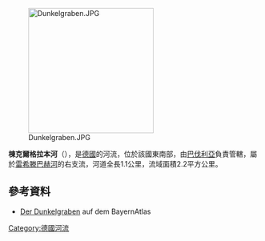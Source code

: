 {{Multiple issues|
{{No footnotes|time=2020-08-23T10:15:15+00:00}}
{{Onesource|time=2020-08-23T10:15:15+00:00}}
}}
{{Coord|49.970462|N|9.533169|E|display=title}}
[[Image:Dunkelgraben.JPG|250px]]

'''棟克爾格拉本河'''（{{lang-de|Dunkelgraben}}），是[[德國|德國]]的河流，位於該國東南部，由[[巴伐利亞|巴伐利亞]]負責管轄，屬於[[雷希滕巴赫河_(美因河支流)|雷希滕巴赫河]]的右支流，河道全長1.1公里，流域面積2.2平方公里。

==參考資料==
* [http://geoportal.bayern.de/bayernatlas/default?lon=4323517.0&lat=5539586.5&zoom=11&base=951 Der Dunkelgraben] auf dem BayernAtlas

{{Germany-geo-stub}}
[[Category:德國河流|Category:德國河流]]